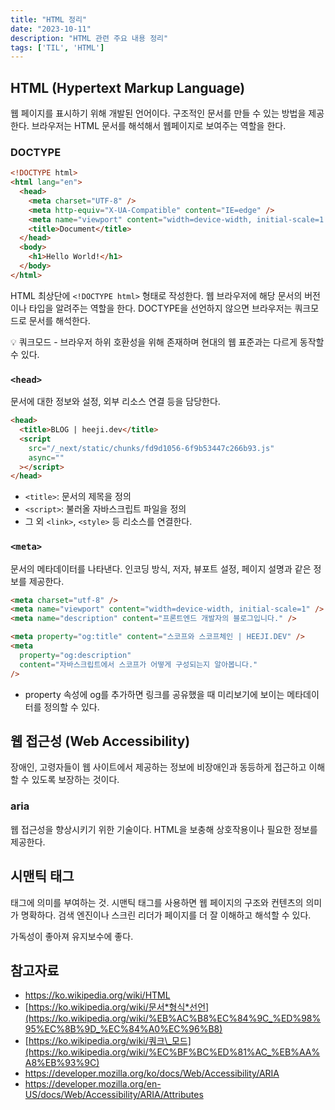```yaml
---
title: "HTML 정리"
date: "2023-10-11"
description: "HTML 관련 주요 내용 정리"
tags: ['TIL', 'HTML']
---
```


## HTML (Hypertext Markup Language)

웹 페이지를 표시하기 위해 개발된 언어이다. 구조적인 문서를 만들 수 있는 방법을 제공한다. 브라우저는 HTML 문서를 해석해서 웹페이지로 보여주는 역할을 한다.

### DOCTYPE

```html
<!DOCTYPE html>
<html lang="en">
  <head>
    <meta charset="UTF-8" />
    <meta http-equiv="X-UA-Compatible" content="IE=edge" />
    <meta name="viewport" content="width=device-width, initial-scale=1.0" />
    <title>Document</title>
  </head>
  <body>
    <h1>Hello World!</h1>
  </body>
</html>
```

HTML 최상단에 `<!DOCTYPE html>` 형태로 작성한다. 웹 브라우저에 해당 문서의 버전이나 타입을 알려주는 역할을 한다. DOCTYPE을 선언하지 않으면 브라우저는 쿼크모드로 문서를 해석한다.

<aside>
💡 쿼크모드
- 브라우저 하위 호환성을 위해 존재하며 현대의 웹 표준과는 다르게 동작할 수 있다.

</aside>

### `<head>`

문서에 대한 정보와 설정, 외부 리소스 연결 등을 담당한다.

```html
<head>
  <title>BLOG | heeji.dev</title>
  <script
    src="/_next/static/chunks/fd9d1056-6f9b53447c266b93.js"
    async=""
  ></script>
</head>
```

- `<title>`: 문서의 제목을 정의
- `<script>`: 불러올 자바스크립트 파일을 정의
- 그 외 `<link>`, `<style>` 등 리소스를 연결한다.

### `<meta>`

문서의 메타데이터를 나타낸다. 인코딩 방식, 저자, 뷰포트 설정, 페이지 설명과 같은 정보를 제공한다.

```html
<meta charset="utf-8" />
<meta name="viewport" content="width=device-width, initial-scale=1" />
<meta name="description" content="프론트엔드 개발자의 블로그입니다." />

<meta property="og:title" content="스코프와 스코프체인 | HEEJI.DEV" />
<meta
  property="og:description"
  content="자바스크립트에서 스코프가 어떻게 구성되는지 알아봅니다."
/>
```

- property 속성에 og를 추가하면 링크를 공유했을 때 미리보기에 보이는 메타데이터를 정의할 수 있다.

## **웹 접근성** (Web Accessibility)

장애인, 고령자들이 웹 사이트에서 제공하는 정보에 비장애인과 동등하게 접근하고 이해할 수 있도록 보장하는 것이다.

### a**ria**

웹 접근성을 향상시키기 위한 기술이다. HTML을 보충해 상호작용이나 필요한 정보를 제공한다.

## **시맨틱 태그**

태그에 의미를 부여하는 것. 시맨틱 태그를 사용하면 웹 페이지의 구조와 컨텐츠의 의미가 명확하다. 검색 엔진이나 스크린 리더가 페이지를 더 잘 이해하고 해석할 수 있다.

가독성이 좋아져 유지보수에 좋다.

## 참고자료

- https://ko.wikipedia.org/wiki/HTML
- [https://ko.wikipedia.org/wiki/문서*형식*선언](https://ko.wikipedia.org/wiki/%EB%AC%B8%EC%84%9C_%ED%98%95%EC%8B%9D_%EC%84%A0%EC%96%B8)
- [https://ko.wikipedia.org/wiki/쿼크\_모드](https://ko.wikipedia.org/wiki/%EC%BF%BC%ED%81%AC_%EB%AA%A8%EB%93%9C)
- https://developer.mozilla.org/ko/docs/Web/Accessibility/ARIA
- https://developer.mozilla.org/en-US/docs/Web/Accessibility/ARIA/Attributes
